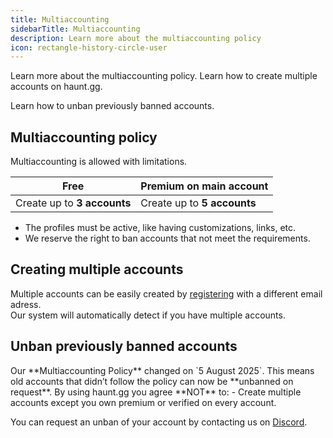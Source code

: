 ```yaml
---
title: Multiaccounting
sidebarTitle: Multiaccounting
description: Learn more about the multiaccounting policy
icon: rectangle-history-circle-user
---
```


<div className="mobile-only">
<Card title="Multiaccounting Policy" icon="circle-1" href="../guides/multiaccounting#multiaccounting-policy" horizontal>
Learn more about the multiaccounting policy.
</Card>

<Card title="Creating multiple accounts" icon="circle-2" href="../guides/multiaccounting#creating-multiple-accounts" horizontal>
Learn how to create multiple accounts on haunt.gg.
</Card>

<Card title="Unban previously banned accounts" icon="circle-3" href="../guides/multiaccounting#unban-previously-banned-accounts" horizontal>

Learn how to unban previously banned accounts.
</Card>
</div>

## Multiaccounting policy

<Note>
Multiaccounting is allowed with limitations.
</Note>

| Free                         | Premium on main account           |
| ---------------------------- | --------------------------------- |
| Create up to **3 accounts**  | Create up to **5 accounts**       |

- The profiles must be active, like having customizations, links, etc.
- We reserve the right to ban accounts that not meet the requirements.

## Creating multiple accounts

Multiple accounts can be easily created by [registering](https://haunt.gg/register) with a different email adress.  
Our system will automatically detect if you have multiple accounts.

## Unban previously banned accounts

<Info>
Our **Multiaccounting Policy** changed on `5 August 2025`.  
This means old accounts that didn’t follow the policy can now be **unbanned on request**.
</Info>

<Update label="Old Policy">
    By using haunt.gg you agree **NOT** to:
    - Create multiple accounts except you own premium or verified on every account.
</Update>

You can request an unban of your account by contacting us on [Discord](https://discord.gg/hauntbio).
